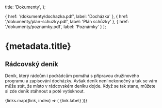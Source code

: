 
  title: 'Dokumenty',
};

  { href: '/dokumenty/dochazka.pdf', label: 'Docházka' },
  { href: '/dokumenty/plan-schuzky.pdf', label: 'Plán schůzky' },
  { href: '/dokumenty/poznamky.pdf', label: 'Poznámky' }
];

# {metadata.title}

## Rádcovský deník

Deník, který rádcům i podrádcům pomáhá s přípravou družinového programu
a zapisování docházky. Avšak deník není nekonečný a tak se vám může
stát, že místo v rádcovském deníku dojde. Když se tak stane, můžete si
zde deník stáhnout a poté vytisknout.

<div className="font-skaut pt-4">
  {links.map((link, index) => (
          <Link className='btn btn-outline m-1' key={index} href={link.href}>{link.label}</Link>
        ))}
</div>
